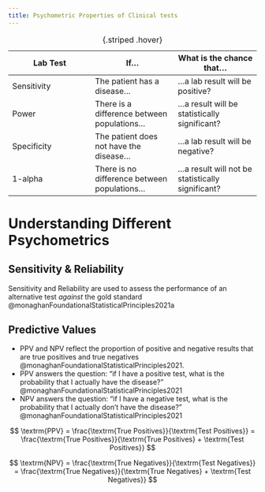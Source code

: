 ```yaml
---
title: Psychometric Properties of Clinical tests
---
```



| Lab Test | If... | What is the chance that... |
|-|-|-|
| Sensitivity | The patient has a disease... | ...a lab result will be positive? |
| Power | There is a difference between populations... | ...a result will be statistically significant? |
| Specificity | The patient does not have the disease... | ...a lab result will be negative? |
| 1-alpha | There is no difference between populations... | ...a result will not be statistically significant? |
: {.striped .hover}


# Understanding Different Psychometrics

## Sensitivity & Reliability
Sensitivity and Reliability are used to assess the performance of an alternative test *against* the gold standard @monaghanFoundationalStatisticalPrinciples2021a


## Predictive Values

- PPV and NPV reflect the proportion of positive and negative results that are true positives and true negatives @monaghanFoundationalStatisticalPrinciples2021.
- PPV answers the question: "if I have a positive test, what is the probability that I actually have the disease?" @monaghanFoundationalStatisticalPrinciples2021
- NPV answers the question: "if I have a negative test, what is the probability that I actually don’t have the disease?" @monaghanFoundationalStatisticalPrinciples2021

$$
\textrm{PPV} = \frac{\textrm{True Positives}}{\textrm{Test Positives}} = \frac{\textrm{True Positives}}{\textrm{True Positives} + \textrm{Test Positives}}
$$

$$
\textrm{NPV} = \frac{\textrm{True Negatives}}{\textrm{Test Negatives}} = \frac{\textrm{True Negatives}}{\textrm{True Negatives} + \textrm{Test Negatives}}
$$